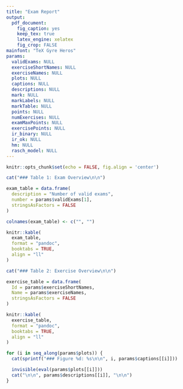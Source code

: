 ```yaml
---
title: "Exam Report"
output:
  pdf_document:
    fig_caption: yes
    keep_tex: true
    latex_engine: xelatex
    fig_crop: FALSE
mainfont: "TeX Gyre Heros"
params:
  validExams: NULL
  exerciseShortNames: NULL
  exerciseNames: NULL
  plots: NULL
  captions: NULL
  descriptions: NULL
  mark: NULL
  markLabels: NULL
  markTable: NULL
  points: NULL
  numExercises: NULL
  examMaxPoints: NULL
  exercisePoints: NULL
  ir_binary: NULL
  ir_ok: NULL
  hm: NULL
  rasch_model: NULL
---
```


```r
knitr::opts_chunk$set(echo = FALSE, fig.align = 'center')
```

```r
cat("### Table 1: Exam Overview\n\n")

exam_table = data.frame(
  description = "Number of valid exams",
  number = params$validExams[1],
  stringsAsFactors = FALSE
)

colnames(exam_table) <- c("", "")

knitr::kable(
  exam_table,
  format = "pandoc",
  booktabs = TRUE,
  align = "ll"
)

cat("### Table 2: Exercise Overview\n\n")

exercise_table = data.frame(
  Id = params$exerciseShortNames,
  Name = params$exerciseNames,
  stringsAsFactors = FALSE
)

knitr::kable(
  exercise_table,
  format = "pandoc",
  booktabs = TRUE,
  align = "ll"
)
```

```r
for (i in seq_along(params$plots)) {
  cat(sprintf("### Figure %d: %s\n\n", i, params$captions[[i]]))

  invisible(eval(params$plots[[i]]))
  cat("\n\n", params$descriptions[[i]], "\n\n")
}
```
